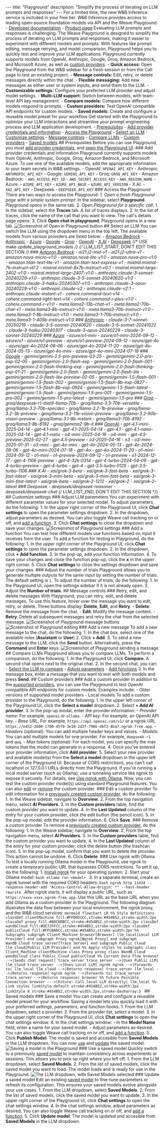 --- title: "Playground" description: "Simplify the process of iterating on LLM prompts and responses" --- <Tip> For a limited time, the new W&B Inference service is included in your free tier. W&B Inference provides access to leading open-source foundation models via API and the Weave Playground. - [Developer documentation](../integrations/inference.mdx) - [Product page](https://wandb.ai/site/inference) </Tip> Evaluating LLM prompts and responses is challenging. The Weave Playground is designed to simplify the process of iterating on LLM prompts and responses, making it easier to experiment with different models and prompts. With features like prompt editing, message retrying, and model comparison, Playground helps you to quickly test and improve your LLM applications. Playground currently supports models from OpenAI, Anthropic, Google, Groq, Amazon Bedrock, and Microsoft Azure, as well as [custom providers](#add-a-custom-provider). - **Quick access:** Open the Playground from the W&B sidebar for a fresh session or from the Call page to test an existing project. - **Message controls:** Edit, retry, or delete messages directly within the chat. - **Flexible messaging:** Add new messages as either user or system inputs, and send them to the LLM. - **Customizable settings:** Configure your preferred LLM provider and adjust model settings. - **Multi-LLM support:** Switch between models, with team-level API key management. - **Compare models:** Compare how different models respond to prompts. - **Custom providers:** Test OpenAI compatible API endpoints for custom models. - **Saved models:** Create and configure a reusable model preset for your workflow Get started with the Playground to optimize your LLM interactions and streamline your prompt engineering process and LLM application development. - [Prerequisites](#prerequisites) - [Add provider credentials and information](#add-provider-credentials-and-information) - [Access the Playground](#access-the-playground) - [Select an LLM](#select-an-llm) - [Customize settings](#customize-settings) - [Message controls](#add-retry-edit-and-delete-messages) - [Compare LLMs](#compare-llms) - [Custom providers](#custom-providers) - [Saved models](#saved-models) ## Prerequisites Before you can use Playground, you must [add provider credentials](#add-provider-credentials-and-information), and [open the Playground UI](#access-the-playground). ### Add provider credentials and information Playground currently supports models from OpenAI, Anthropic, Google, Groq, Amazon Bedrock, and Microsoft Azure. To use one of the available models, add the appropriate information to your team secrets in W&B settings. - OpenAI: `OPENAI_API_KEY` - Anthropic: `ANTHROPIC_API_KEY` - Google: `GEMINI_API_KEY` - Groq: `GROQ_API_KEY` - Amazon Bedrock: - `AWS_ACCESS_KEY_ID` - `AWS_SECRET_ACCESS_KEY` - `AWS_REGION_NAME` - Azure: - `AZURE_API_KEY` - `AZURE_API_BASE` - `AZURE_API_VERSION` - X.AI: - `XAI_API_KEY` - Deepseek - `DEEPSEEK_API_KEY` ### Access the Playground There are two ways to access the Playground: 1. _Open a fresh Playground page with a simple system prompt_: In the sidebar, select **Playground**. Playground opens in the same tab. 2. _Open Playground for a specific call_: 1. In the sidebar, select the **Traces** tab. A list of traces displays. 2. In the list of traces, click the name of the call that you want to view. The call's details page opens. 3. Click **Open chat in playground**. Playground opens in a new tab. ![Screenshot of Open in Playground button](/guides/tools/imgs/open_chat_in_playground.png) ## Select an LLM You can switch the LLM using the dropdown menu in the top left. The available models from various providers are listed below: - [Amazon Bedrock](#amazon-bedrock) - [Anthropic](#anthropic) - [Azure](#azure) - [Google](#google) - [Groq](#groq) - [OpenAI](#openai) - [X.AI](#xai) - [Deepseek](#deepseek) {/* USE make update_playground_models */} {/* LLM_LIST_START, DON'T EDIT THIS SECTION */} ### [Amazon Bedrock](../integrations/bedrock.mdx) - ai21.j2-mid-v1 - ai21.j2-ultra-v1 - amazon.nova-micro-v1:0 - amazon.nova-lite-v1:0 - amazon.nova-pro-v1:0 - amazon.titan-text-lite-v1 - amazon.titan-text-express-v1 - mistral.mistral-7b-instruct-v0:2 - mistral.mixtral-8x7b-instruct-v0:1 - mistral.mistral-large-2402-v1:0 - mistral.mistral-large-2407-v1:0 - anthropic.claude-3-sonnet-20240229-v1:0 - anthropic.claude-3-5-sonnet-20240620-v1:0 - anthropic.claude-3-haiku-20240307-v1:0 - anthropic.claude-3-opus-20240229-v1:0 - anthropic.claude-v2 - anthropic.claude-v2:1 - anthropic.claude-instant-v1 - cohere.command-text-v14 - cohere.command-light-text-v14 - cohere.command-r-plus-v1:0 - cohere.command-r-v1:0 - meta.llama2-13b-chat-v1 - meta.llama2-70b-chat-v1 - meta.llama3-8b-instruct-v1:0 - meta.llama3-70b-instruct-v1:0 - meta.llama3-1-8b-instruct-v1:0 - meta.llama3-1-70b-instruct-v1:0 - meta.llama3-1-405b-instruct-v1:0 ### [Anthropic](../integrations/anthropic.mdx) - claude-3-7-sonnet-20250219 - claude-3-5-sonnet-20240620 - claude-3-5-sonnet-20241022 - claude-3-haiku-20240307 - claude-3-opus-20240229 - claude-3-sonnet-20240229 ### [Azure](../integrations/azure.mdx) - azure/o1-mini - azure/o1-mini-2024-09-12 - azure/o1 - azure/o1-preview - azure/o1-preview-2024-09-12 - azure/gpt-4o - azure/gpt-4o-2024-08-06 - azure/gpt-4o-2024-11-20 - azure/gpt-4o-2024-05-13 - azure/gpt-4o-mini - azure/gpt-4o-mini-2024-07-18 ### [Google](../integrations/google.mdx) - gemini/gemini-2.5-pro-preview-03-25 - gemini/gemini-2.0-pro-exp-02-05 - gemini/gemini-2.0-flash-exp - gemini/gemini-2.0-flash-001 - gemini/gemini-2.0-flash-thinking-exp - gemini/gemini-2.0-flash-thinking-exp-01-21 - gemini/gemini-2.0-flash - gemini/gemini-2.0-flash-lite - gemini/gemini-2.0-flash-lite-preview-02-05 - gemini/gemini-1.5-flash-001 - gemini/gemini-1.5-flash-002 - gemini/gemini-1.5-flash-8b-exp-0827 - gemini/gemini-1.5-flash-8b-exp-0924 - gemini/gemini-1.5-flash-latest - gemini/gemini-1.5-flash - gemini/gemini-1.5-pro-001 - gemini/gemini-1.5-pro-002 - gemini/gemini-1.5-pro-latest - gemini/gemini-1.5-pro ### [Groq](../integrations/groq.mdx) - groq/deepseek-r1-distill-llama-70b - groq/llama-3.3-70b-versatile - groq/llama-3.3-70b-specdec - groq/llama-3.2-1b-preview - groq/llama-3.2-3b-preview - groq/llama-3.2-11b-vision-preview - groq/llama-3.2-90b-vision-preview - groq/llama-3.1-8b-instant - groq/llama3-70b-8192 - groq/llama3-8b-8192 - groq/gemma2-9b-it ### [OpenAI](../integrations/openai.mdx) - gpt-4.1-mini-2025-04-14 - gpt-4.1-mini - gpt-4.1-2025-04-14 - gpt-4.1 - gpt-4.1-nano-2025-04-14 - gpt-4.1-nano - o4-mini-2025-04-16 - o4-mini - gpt-4.5-preview-2025-02-27 - gpt-4.5-preview - o3-2025-04-16 - o3 - o3-mini-2025-01-31 - o3-mini - gpt-4o-mini - gpt-4o-2024-05-13 - gpt-4o-2024-08-06 - gpt-4o-mini-2024-07-18 - gpt-4o - gpt-4o-2024-11-20 - o1-mini-2024-09-12 - o1-mini - o1-preview-2024-09-12 - o1-preview - o1-2024-12-17 - gpt-4-1106-preview - gpt-4-32k-0314 - gpt-4-turbo-2024-04-09 - gpt-4-turbo-preview - gpt-4-turbo - gpt-4 - gpt-3.5-turbo-0125 - gpt-3.5-turbo-1106 ### X.AI - xai/grok-3-beta - xai/grok-3-fast-beta - xai/grok-3-fast-latest - xai/grok-3-mini-beta - xai/grok-3-mini-fast-beta - xai/grok-3-mini-fast-latest - xai/grok-beta - xai/grok-2-1212 - xai/grok-2 - xai/grok-2-latest ### Deepseek - deepseek/deepseek-reasoner - deepseek/deepseek-chat {/* LLM_LIST_END, DON'T EDIT THIS SECTION */} ## Customize settings ### Adjust LLM parameters You can experiment with different parameter values for your selected model. To adjust parameters, do the following: 1. In the upper right corner of the Playground UI, click **Chat settings** to open the parameter settings dropdown. 2. In the dropdown, adjust parameters as desired. You can also toggle Weave call tracking on or off, and [add a function](#add-a-function). 3. Click **Chat settings** to close the dropdown and save your changes. ![Screenshot of Playground settings](/guides/tools/imgs/playground_settings.png) ### Add a function You can test how different models use functions based on input it receives from the user. To add a function for testing in Playground, do the following: 1. In the upper right corner of the Playground UI, click **Chat settings** to open the parameter settings dropdown. 2. In the dropdown, click **+ Add function**. 3. In the pop-up, add your function information. 4. To save your changes and close the function pop-up, click the **x** in the upper right corner. 5. Click **Chat settings** to close the settings dropdown and save your changes. ### Adjust the number of trials Playground allows you to generate multiple outputs for the same input by setting the number of trials. The default setting is `1`. To adjust the number of trials, do the following: 1. In the Playground UI, open the settings sidebar if it is not already open. 2. Adjust the **Number of trials**. ## Message controls ### Retry, edit, and delete messages With Playground, you can retry, edit, and delete messages. To use this feature, hover over the message you want to edit, retry, or delete. Three buttons display: **Delete**, **Edit**, and **Retry**. - **Delete**: Remove the message from the chat. - **Edit**: Modify the message content. - **Retry**: Delete all subsequent messages and retry the chat from the selected message. ![Screenshot of Playground message buttons](/guides/tools/imgs/playground_message_buttons.png) ![Screenshot of Playground editing](/guides/tools/imgs/playground_message_editor.png) ### Add a new message To add a new message to the chat, do the following: 1. In the chat box, select one of the available roles (**Assistant** or **User**) 2. Click **+ Add**. 3. To send a new message to the LLM, click the **Send** button. Alternatively, press the **Command** and **Enter** keys. ![Screenshot of Playground sending a message](/guides/tools/imgs/playground_chat_input.png) ## Compare LLMs Playground allows you to compare LLMs. To perform a comparison, do the following: 1. In the Playground UI, click **Compare**. A second chat opens next to the original chat. 2. In the second chat, you can: - [Select the LLM to compare](#select-an-llm) - [Adjust parameters](#adjust-llm-parameters) - [Add functions](#add-a-function) 3. In the message box, enter a message that you want to test with both models and press **Send**. ## Custom providers ### Add a custom provider In addition to the [supported providers](#select-an-llm), you can use the Playground to test OpenAI compatible API endpoints for custom models. Examples include: - Older versions of supported model providers - Local models To add a custom provider to the Playground, do the following: 1. In the upper left corner of the Playground UI, click the **Select a model** dropdown. 2. Select **+ Add AI provider**. 3. In the pop-up modal, enter the provider information: - _Provider name_: For example, `openai` or `ollama`. - _API key_: For example, an OpenAI API key. - _Base URL_: For example, `https://api.openai.com/v1/` or a ngrok URL `https://e452-2600-1700-45f0-3e10-2d3f-796b-d6f2-8ba7.ngrok-free.app`. - _Headers_ (optional): You can add multiple header keys and values. - _Models_: You can add multiple models for one provider. For example, `deepseek-r1` and `qwq`. - _Max tokens_ (optional): For each model, you can specify the max tokens that the model can generate in a response. 4. Once you've entered your provider information, click **Add provider**. 5. Select your new provider and available model(s) from the **Select a model** dropdown in the upper left corner of the Playground UI. <Warning> Because of CORS restrictions, you can't call localhost or 127.0.0.1 URLs directly from the Playground. If you're running a local model server (such as Ollama), use a tunneling service like ngrok to expose it securely. For details, see [Use ngrok with Ollama](#use-ngrok-with-ollama). </Warning> Now, you can test the custom provider model(s) using standard Playground features. You can also [edit](#edit-a-custom-provider) or [remove](#remove-a-custom-provider) the custom provider. ### Edit a custom provider To edit information for a [previously created custom provider](#add-a-custom-provider), do the following: 1. In the Weave sidebar, navigate to **Overview**. 2. From the top navigation menu, select **AI Providers**. 3. In the **Custom providers** table, find the custom provider you want to update. 4. In the **Last Updated** column of the entry for your custom provider, click the edit button (the pencil icon). 5. In the pop-up modal, edit the provider information. 6. Click **Save**. ### Remove a custom provider To remove a [previously created custom provider](#add-a-custom-provider), do the following: 1. In the Weave sidebar, navigate to **Overview**. 2. From the top navigation menu, select **AI Providers**. 3. In the **Custom providers** table, find the custom provider you want to update. 4. In the **Last Updated** column of the entry for your custom provider, click the delete button (the trashcan icon). 5. In the pop-up modal, confirm that you want to delete the provider. This action cannot be undone. 6. Click **Delete**. ### Use ngrok with Ollama To test a locally running Ollama model in the Playground, use ngrok to create a temporary public URL that bypasses CORS restrictions. To set it up, do the following: 1. [Install ngrok](https://ngrok.com/docs/getting-started/#step-1-install) for your operating system. 2. Start your Ollama model: ```bash ollama run <model> ``` 3. In a separate terminal, create an ngrok tunnel with the required CORS headers: ```bash ngrok http 11434 --response-header-add "Access-Control-Allow-Origin: *" --host-header rewrite ``` After ngrok starts, it will display a public URL, such as `https://xxxx-xxxx.ngrok-free.app`. Use this URL as the base URL when you add Ollama as a custom provider in the Playground. The following diagram illustrates the data flow between your local environment, the ngrok proxy, and the W&B cloud services: ```mermaid flowchart LR %% Style definitions classDef clientMachine fill:#FFD95CCC,stroke:#454B52,stroke-width:2px classDef proxy fill:#00CDDBCC,stroke:#454B52,stroke-width:2px classDef wandbCloud fill:#DE72FFCC,stroke:#454B52,stroke-width:2px classDef publicCloud fill:#FFCBADCC,stroke:#454B52,stroke-width:2px %% Subgraphs subgraph Client_Machine browser[Browser] llm_local[Local LLM Provider] end subgraph Proxy ngrok[Ngrok Proxy] end subgraph WandB_Cloud trace_server[Trace Server] end subgraph Public_Cloud llm_cloud[Public LLM Provider] end %% Apply styles to subgraphs class Client_Machine clientMachine class Proxy proxy class WandB_Cloud wandbCloud class Public_Cloud publicCloud %% Current Data Flow browser -->|Sends chat request| trace_server trace_server -->|Uses Public LLM| llm_cloud trace_server -->|Uses Local LLM| ngrok ngrok -->|Forwards to| llm_local llm_cloud -->|Returns response| trace_server llm_local -->|Returns response| ngrok ngrok -->|Forwards to| trace_server trace_server -->|Returns response| browser %% Future Possible Connection browser -.->|Future: Call local LLM directly| llm_local %% Link styles linkStyle default stroke:#454B52,stroke-width:2px linkStyle 8 stroke:#454B52,stroke-width:2px,stroke-dasharray:5 ``` ## Saved models ### Save a model You can create and configure a reusable model preset for your workflow. Saving a model lets you quickly load it with your preferred settings, parameters, and function hooks. 1. From the LLM dropdown, select a provider. 2. From the provider list, select a model. 3. In the upper right corner of the Playground UI, click **Chat settings** to open the chat settings window. 4. In the chat settings window: - In the **Model Name** field, enter a name for your saved model. - Adjust parameters as desired. You can also toggle Weave call tracking on or off, and [add a function](#add-a-function). 5. Click **Publish Model**. The model is saved and accesible from **Saved Models** in the LLM dropdown. You can now [use](#use-a-saved-model) and [update](#update-a-saved-model) the saved model. ![Saving a model in the Playground](/guides/tools/imgs/saved-model.png) ### Use a saved model Quickly switch to a previously [saved model](#save-a-model) to maintain consistency across experiments or sessions. This allows you to pick up right where you left off. 1. From the LLM dropdown, select **Saved Models**. 2. From the list of saved models, click the saved model you want to load. The model loads and is ready for use in the Playground. ![The LLM dropdown, with Saved Models selected](/guides/tools/imgs/saved-models-dropdown.png) ### Update a saved model Edit an existing [saved model](#save-a-model) to fine-tune parameters or refresh its configuration. This ensures your saved models evolve alongside your use cases. 1. From the LLM dropdown, select **Saved Models**. 2. From the list of saved models, click the saved model you want to update. 3. In the upper right corner of the Playground UI, click **Chat settings** to open the chat settings window. 4. In the chat settings window, adjust parameters as desired. You can also toggle Weave call tracking on or off, and [add a function](#add-a-function). 5. Click **Update model**. The model is updated and accesible from **Saved Models** in the LLM dropdown.